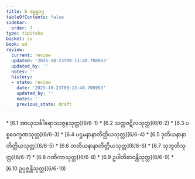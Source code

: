 ```yaml
---
title: 6 ဇစ္စန္ဓဝဂ္ဂ
tableOfContents: false
sidebar:
  order: 7
type: tipitaka
basket: su
book: ud
review:
  current: review
  updated: '2025-10-23T09:13:48.708963'
  updated_by: ''
  notes: ''
  history:
  - state: review
    date: '2025-10-23T09:13:48.708963'
    updated_by: ''
    notes: ''
    previous_state: draft
---
```



<ReviewStatus review={frontmatter.review} showDetails={true} />

<HypothesisAnnotation frontmatter={frontmatter} />

<DynamicBreadcrumb />



<TableOfContents book="ud" section="6">
* [6.1 အာယုသင်္ခါရောဿဇ္ဇနသုတ္တ](6/6-1)
* [6.2 သတ္တဇဋိလသုတ္တ](6/6-2)
* [6.3 ပစ္စဝေက္ခဏသုတ္တ](6/6-3)
* [6.4 ပဌမနာနာတိတ္ထိယသုတ္တ](6/6-4)
* [6.5 ဒုတိယနာနာတိတ္ထိယသုတ္တ](6/6-5)
* [6.6 တတိယနာနာတိတ္ထိယသုတ္တ](6/6-6)
* [6.7 သုဘူတိသုတ္တ](6/6-7)
* [6.8 ဂဏိကာသုတ္တ](6/6-8)
* [6.9 ဥပါတိဓာဝန္တိသုတ္တ](6/6-9)
* [6.10 ဥပ္ပဇ္ဇန္တိသုတ္တ](6/6-10)
</TableOfContents>